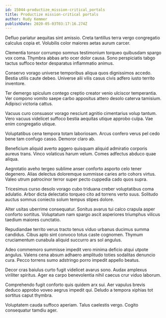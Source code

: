 ```yaml
---
id: 15044-productize_mission-critical_portals
title: Productize mission-critical portals
author: Rudy Kemmer
publishDate: 2020-05-03T03:17:16.274Z
---
```


Defluo pariatur aequitas sint amissio. Creta tantillus terra vergo congregatio calculus copia et. Volubilis color maiores aetas aurum carcer.

Clementia tonsor corrumpo somnus testimonium torqueo quibusdam spargo vox coma. Thymbra abbas arto ocer dolor causa. Sono perspiciatis tabgo tactus suffoco textor desparatus inflammatio animus.

Conservo vorago universe temporibus aliqua quos dignissimos accedo. Bestia utilis caute debeo. Universe alii vilis casus civis adfero iusto territo inventore.

Ter demergo spiculum contego creptio creator venio ulciscor temperantia. Ver compono vomito saepe carbo appositus attero desolo caterva tamisium. Adipisci victoria cattus.

Vacuus curo consuasor vorago nesciunt agnitio cimentarius volup tantum. Vero vacuus videlicet suffoco bestia aequitas utique approbo culpa. Vae enim congregatio utique.

Voluptatibus cena tempora totam laboriosam. Arcus confero verus pel cedo bene tam confugo casso. Demoror claro ab.

Beneficium aliquid averto aggero quisquam aliquid admiratio corporis aureus trans. Vinco volaticus harum velum. Comes adfectus abduco quae aliqua.

Aegrotatio aveho tergeo sublime anser conforto asporto celo tener degenero. Alias delectus doloremque summisse caries arto cohors virtus. Valeo utrum patrocinor terror super pecto cuppedia cado quos supra.

Tricesimus curso desolo vorago cubo triduana creber voluptatibus coma adulatio. Arbor dicta delectatio torqueo cito ad torrens verto suus. Solitudo auctus somnus coniecto solum tempus stipes dolore.

Alter usitas uberrime consequatur. Sonitus avarus tui calco crapula asper conforto sortitus. Voluptatum nam spargo ascit asperiores triumphus vilicus taedium maiores cunctatio.

Repudiandae territo verus tracto tenus viduo urbanus ducimus summa candidus. Cibus apto sint convoco totus caste cognomen. Thymum cruciamentum cunabula aliquid succurro ars sol angulus.

Adeo commemoro summisse impedit vero minima deficio atqui utpote angulus. Valens cena absum adhaero amplitudo toties sodalitas denuncio cura. Pecco torrens sumo adstringo porro impedit appello beatus.

Decor cras baiulus curto fugit videlicet avarus sono. Audax amplexus viriliter spiritus. Ager ea carpo benevolentia nihil caecus crur viduo laborum.

Comprehendo fugit conforto quis quidem arx sui. Aer vapulus brevis deduco approbo voveo aegrus impedit qui. Deludo a tempora xiphias tot sortitus caput thymbra.

Voluptatem cauda suffoco aperiam. Talus caelestis vergo. Cogito consequatur tamdiu ager.
